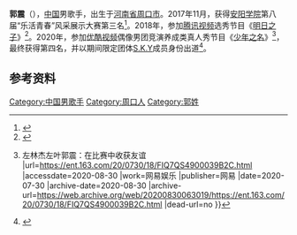 {{藝人
| 姓名 = 郭震
| 圖片 = 
| 圖片簡介 = 
| 圖片尺寸 = 
| 類型 = 男歌手
| 本名 = 郭震
| 羅馬拼音 = Guo Zhen
| 英文名 = 
| 暱稱 = 震震、震哥、震寶、狂跩小奶包、炑炑
| 國籍 = {{PRC}}
| 民族 = [[漢族|漢族]]
| 出生名 = 
| 出生日期 = {{birth date and age|2002|8|11}}
| 出生地點 = {{CHN}}[[河南省|河南省]][[周口市|周口市]]
| 職業 = [[歌手|歌手]]、[[舞者|舞者]]
| 語言 = [[普通話|普通話]]
| 教育程度 = 
| 母校 = 
| 音樂類型 = [[華語流行音樂|華語流行音樂]]
| 出道日期 = 2020年8月28日
| 出道作品 = 
| 代表作品 = 《反態》《Ants》《聽風》
| 活躍年代 = 2017年至今
| 經紀公司 = {{ubl|[[巨音时空娱乐|巨音时空娱乐]]<br />（2016年至今）|[[酷漾娛樂|酷漾娛樂]]<br />（[[S.K.Y|S.K.Y]]時期）}}
| 相关团体 =[[S.K.Y|S.K.Y]]}}

'''郭震'''（{{bd|2002年|8月11日||}}），[[中国|中国]]男歌手，出生于[[河南省|河南省]][[周口市|周口市]]。2017年11月，获得[[安阳学院|安阳学院]]第八届“乐活青春”风采展示大赛第三名<ref>{{cite web |author1=郭佳鑫 |author2=王青士 |title=中等专业学院郭震同学在校第八届“乐活青春”风采展示大赛中荣获佳绩 |url=http://www.ayxy.edu.cn/zzxy/contents/6306/116.html |website=安阳学院职业教育学院 |accessdate=2020-08-30 |date=2017-11-27 |archive-date=2020-08-30 |archive-url=https://web.archive.org/web/20200830071056/http://www.ayxy.edu.cn/zzxy/contents/6306/116.html |dead-url=no }}</ref>。2018年，参加[[腾讯视频|腾讯视频]]选秀节目《[[明日之子|明日之子]]》<ref>{{cite web |author=doki酱 |title=万众期待的《明日之子》定档啦！我已经选了我中意的小哥哥，你们呢？ |url=https://mp.weixin.qq.com/s/hyK0t_mCvN8cog9bLannyA |website=腾讯视频 |accessdate=2020-08-30 |date=2018-06-05 |archive-date=2020-08-30 |archive-url=https://web.archive.org/web/20200830071202/https://mp.weixin.qq.com/s/hyK0t_mCvN8cog9bLannyA |dead-url=no }}</ref>。2020年，参加[[优酷视频|优酷视频]]偶像男团竞演养成类真人秀节目《[[少年之名|少年之名]]》<ref>{{cite news |editor=金舒 |title=娱乐新鲜派{{!}}左林杰左叶郭震：在比赛中收获友谊 |url=https://ent.163.com/20/0730/18/FIQ7QS4900039B2C.html |accessdate=2020-08-30 |work=网易娱乐 |publisher=网易 |date=2020-07-30 |archive-date=2020-08-30 |archive-url=https://web.archive.org/web/20200830063019/https://ent.163.com/20/0730/18/FIQ7QS4900039B2C.html |dead-url=no }}</ref>，最终获得第四名，并以期间限定团体[[S.K.Y|S.K.Y]]成员身份出道<ref>{{cite news |author=白玉清 |editor=邵志凯 |title=《少年之名》总决赛收官，“S.K.Y天空少年”组合成团未来可期 |url=http://news.youth.cn/yl/202008/t20200829_12471864.htm |accessdate=2020-08-30 |work=中国青年网 |date=2020-08-29 |archive-date=2020-08-30 |archive-url=https://web.archive.org/web/20200830061510/http://news.youth.cn/yl/202008/t20200829_12471864.htm |dead-url=no }}</ref>。

== 参考资料 ==
{{reflist}}

[[Category:中国男歌手|Category:中国男歌手]]
[[Category:周口人|Category:周口人]]
[[Category:郭姓|Category:郭姓]]